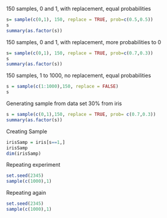 150 samples, 0 and 1, with replacement, equal probabilities
```r
s= sample(c(0,1), 150, replace = TRUE, prob=c(0.5,0.5))
s
summary(as.factor(s))
```
150 samples, 0 and 1, with replacement, more probabilities to 0
```r
s= sample(c(0,1), 150, replace = TRUE, prob=c(0.7,0.3))
s
summary(as.factor(s))
```
150 samples, 1 to 1000, no replacement, equal probabilities
```r
s = sample(c(1:1000),150, replace = FALSE)
s
```
Generating sample from data set
30% from iris
```r
s = sample(c(0,1),150, replace = TRUE, prob= c(0.7,0.3))
summary(as.factor(s))
```
Creating Sample
```r
irisSamp = iris[s==1,]
irisSamp
dim(irisSamp)
```
Repeating experiment
```r
set.seed(2345)
sample(c(1000),1)
```
Repeating again
```r
set.seed(2345)
sample(c(1000),1)
```

